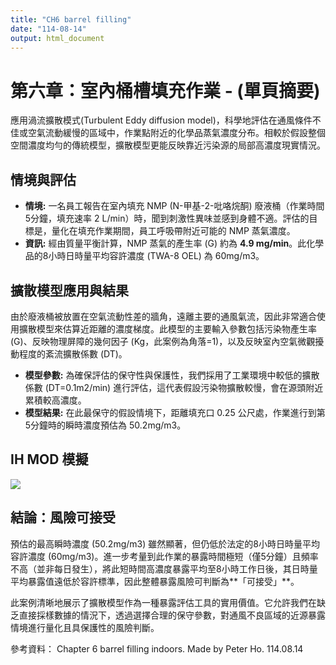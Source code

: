 ```yaml
---
title: "CH6 barrel filling"
date: "114-08-14"
output: html_document
---
```


# **第六章：室內桶槽填充作業 - (單頁摘要)**

應用渦流擴散模式(Turbulent Eddy diffusion model)，科學地評估在通風條件不佳或空氣流動緩慢的區域中，作業點附近的化學品蒸氣濃度分布。相較於假設整個空間濃度均勻的傳統模型，擴散模型更能反映靠近污染源的局部高濃度現實情況。

## **情境與評估**

-   **情境:** 一名員工報告在室內填充 NMP (N-甲基-2-吡咯烷酮) 廢液桶（作業時間5分鐘，填充速率 2 L/min）時，聞到刺激性異味並感到身體不適。評估的目標是，量化在填充作業期間，員工呼吸帶附近可能的 NMP 蒸氣濃度。\
-   **資訊:** 經由質量平衡計算，NMP 蒸氣的產生率 (G) 約為 **4.9 mg/min**。此化學品的8小時日時量平均容許濃度 (TWA-8 OEL) 為 60mg/m3。

## **擴散模型應用與結果**

由於廢液桶被放置在空氣流動性差的牆角，遠離主要的通風氣流，因此非常適合使用擴散模型來估算近距離的濃度梯度。此模型的主要輸入參數包括污染物產生率 (G)、反映物理屏障的幾何因子 (Kg​，此案例為角落=1)，以及反映室內空氣微觀擾動程度的紊流擴散係數 (DT​)。

-   **模型參數:** 為確保評估的保守性與保護性，我們採用了工業環境中較低的擴散係數 (DT​=0.1m2/min) 進行評估，這代表假設污染物擴散較慢，會在源頭附近累積較高濃度。\
-   **模型結果:** 在此最保守的假設情境下，距離填充口 0.25 公尺處，作業進行到第5分鐘時的瞬時濃度預估為 50.2mg/m3。

## **IH MOD 模擬**

![](docs/info/images/CH6.png)

## **結論：風險可接受**

預估的最高瞬時濃度 (50.2mg/m3) 雖然顯著，但仍低於法定的8小時日時量平均容許濃度 (60mg/m3)。進一步考量到此作業的暴露時間極短（僅5分鐘）且頻率不高（並非每日發生），將此短時間高濃度暴露平均至8小時工作日後，其日時量平均暴露值遠低於容許標準，因此整體暴露風險可判斷為\*\*「可接受」\*\*。

此案例清晰地展示了擴散模型作為一種暴露評估工具的實用價值。它允許我們在缺乏直接採樣數據的情況下，透過選擇合理的保守參數，對通風不良區域的近源暴露情境進行量化且具保護性的風險判斷。

參考資料： Chapter 6 barrel filling indoors. Made by Peter Ho. 114.08.14
